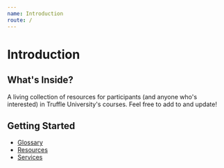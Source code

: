 ```yaml
---
name: Introduction
route: /
---
```


# Introduction

## What's Inside?

A living collection of resources for participants (and anyone who's interested) in Truffle University's courses. Feel free to add to and update!

## Getting Started

- [Glossary](/docs/glossary)
- [Resources](/docs/resources)
- [Services](/docs/services)